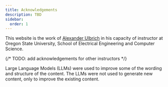```yaml
---
title: Acknowledgements
description: TBD
sidebar:
  order: 1
---
```


This website is the work of [Alexander Ulbrich](https://engineering.oregonstate.edu/people/alexander-ulbrich) in his capacity of instructor at Oregon State University, School of Electrical Engineering and Computer Science.

{/* TODO: add acknowledgements for other instructors */}

Large Language Models (LLMs) were used to improve some of the wording and structure of the content. The LLMs were not used to generate new content, only to improve the existing content.